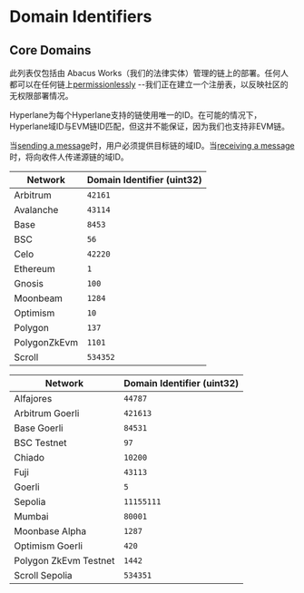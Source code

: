 
# Domain Identifiers

## Core Domains

此列表仅包括由 Abacus Works（我们的法律实体）管理的链上的部署。任何人都可以在任何链上[permissionlessly](../deploy-hyperlane.mdx) --我们正在建立一个注册表，以反映社区的无权限部署情况。

Hyperlane为每个Hyperlane支持的链使用唯一的ID。在可能的情况下，Hyperlane域ID与EVM链ID匹配，但这并不能保证，因为我们也支持非EVM链。

当[sending a message](../your-first-message.mdx)时，用户必须提供目标链的域ID。当[receiving a message](./messaging/receive.mdx)时，将向收件人传递源链的域ID。

<Tabs groupId="environment">
<TabItem value="mainnet" label="Mainnet">

| Network      | Domain Identifier (uint32) |
| ------------ | -------------------------- |
| Arbitrum     | `42161`                    |
| Avalanche    | `43114`                    |
| Base         | `8453`                     |
| BSC          | `56`                       |
| Celo         | `42220`                    |
| Ethereum     | `1`                        |
| Gnosis       | `100`                      |
| Moonbeam     | `1284`                     |
| Optimism     | `10`                       |
| Polygon      | `137`                      |
| PolygonZkEvm | `1101`                     |
| Scroll       | `534352`                   |

</TabItem>
<TabItem value="testnet" label="Testnet">

| Network               | Domain Identifier (uint32) |
| --------------------- | -------------------------- |
| Alfajores             | `44787`                    |
| Arbitrum Goerli       | `421613`                   |
| Base Goerli           | `84531`                    |
| BSC Testnet           | `97`                       |
| Chiado                | `10200`                    |
| Fuji                  | `43113`                    |
| Goerli                | `5`                        |
| Sepolia               | `11155111`                 |
| Mumbai                | `80001`                    |
| Moonbase Alpha        | `1287`                     |
| Optimism Goerli       | `420`                      |
| Polygon ZkEvm Testnet | `1442`                     |
| Scroll Sepolia        | `534351`                   |

</TabItem>
</Tabs>
